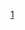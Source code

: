 {{Routemap
| title = 郑州地铁1号线
| title-bg = #{{郑州轨道交通颜色|1}}
| title-color = white
| text-width = 0,80,170
| collapsible = no
| inline = <includeonly>yes</includeonly>
| map =
utKBHFa~~ ~~{{stl|ZZM|河南工业大学}}
utBHF~~ ~~{{stl|ZZM|郑大科技园}}
\uextCONTgq\uextSTRq\utTINTxt\uextSTRq\uextCONTfq\~~ ~~{{stl|ZZM|郑州大学}} {{郑州地铁路线标志|8|在建}} 
utSTR~~ ~~ ~~ ~~{{郑州地铁路线标志|8|在建}} {{rmr|Licon=L|往天健湖|往绿博园|Ricon=R}}
utBHF~~ ~~{{stl|ZZM|梧桐街}}
utBHF~~ ~~{{stl|ZZM|兰寨}}
\utCONTgq\utSTR+r\utSTR\\\~~ ~~ ~~ ~~{{郑州地铁路线标志|14}} {{rmr|Licon=L|往{{stl|ZZM|须水}}}} 
utBHF!~HUBaq\utBHF!~HUBeq\~~ ~~{{stl|ZZM|铁炉}}~~{{rint|zhengzhou|14}}
\\utCONTf\utSTR\\\~~ ~~ ~~ ~~{{郑州地铁路线标志|14}} {{rmr|往{{stl|ZZM|莲湖}}|Ricon=d}} 
utBHF~~ ~~{{stl|ZZM|市民中心}}
\\\utABZgl\uABZq+l!~hPORTALr!~hPORTALf\uKDSTeq\~~ ~~[[凯旋路停车场]]
\utABZg+l\utSTRr~~ ~~
utBHF~~ ~~{{stl|ZZM|西流湖}}
utBHF~~ ~~{{stl|ZZM|西三环}}
utBHF~~ ~~{{stl|ZZM|秦岭路}} 
\utCONTgq\utSTRq\utTINTt\utSTRq\utCONTfq\~~ ~~{{stl|ZZM|五一公园}}~~{{rint|zhengzhou|5}}
utSTR~~ ~~ ~~ ~~{{郑州地铁路线标志|5}} {{rmr|Licon=L|外环|内环|Ricon=R}}
utBHF~~ ~~{{stl|ZZM|碧沙岗}}
\uextCONTgq\uextSTR+r\utSTR\\\~~ ~~ ~~ ~~{{郑州地铁路线标志|10|在建}} {{rmr|Licon=L|往{{stl|ZZM|郑州西站}}}} 
uextBHF!~HUBaq\utBHF!~HUBeq\~~ ~~{{stl|ZZM|绿城广场}}~~{{郑州地铁路线标志|10|在建}}
uextSTR!~HUBrg\utBHF!~HUBeq\~~ ~~{{stl|ZZM|医学院}}~~{{郑州地铁路线标志|7|在建}}{{郑州地铁路线标志|10|在建}}
uextCONTgq\uextTINTxt!~HUBe\uetKRZto\uextCONTfq\~~ ~~ ~~ ~~{{郑州地铁路线标志|7|在建}} {{rmr|Licon=L|往侯寨|往东赵|Ricon=R}}
uextSTRl\uetKRZto\uextSTR+r~~ ~~
\utBHF!~HUBaq\uextKBHFe!~HUBlg~~ ~~{{stl|ZZM|郑州火车站}}~~{{郑州地铁路线标志|10|在建}}{{rint|cn|rail|link=郑州站}}
\\STR+l\umtKRZ\BHF-Rq!~HUB\CONTfq\~~ ~~ ~~ ~~[[郑焦城际铁路]] {{rmr|往{{站|焦作}}|Ricon=R}} 
\CONTgq\ABZqr\umtKRZ\BHF-Lq!~HUBe\CONTfq\~~ ~~ ~~ ~~[[京广铁路]]/[[陇海铁路]] {{BSsplit|{{rmri|l}} 往{{站|广州}}/{{站|连云港东}} |往{{站|北京西}}/{{站|兰州}} {{rmri|r}}}}
\\\utSTR\utSTR+l\utCONTfq\~~ ~~ ~~ ~~{{郑州地铁路线标志|3}} {{rmr|往{{stl|ZZM|省体育中心}}|Ricon=R}} 
\\utBHF!~HUBaq\utBHF!~HUBeq\~~ ~~{{stl|ZZM|二七广场}}~~{{郑州地铁路线标志|3}}
utCONTgq\utSTRq\utKRZto\utSTRr\~~ ~~ ~~ ~~{{郑州地铁路线标志|3}} {{rmr|Licon=L|往{{stl|ZZM|营岗}}}} 
utBHF~~ ~~{{stl|ZZM|人民路}}
\utCONTgq\utSTRq\utTINTt\utSTRq\utCONTfq\~~ ~~{{stl|ZZM|紫荆山}} {{郑州地铁路线标志|2}} 
utSTR~~ ~~ ~~ ~~{{郑州地铁路线标志|2}} {{rmr|Licon=L|往{{stl|ZZM|南四环}}、{{stl|ZZM|新郑机场}}|往{{stl|ZZM|贾河}}|Ricon=R}}
\uextCONTgq\uextSTRq\utTINTxt\uextSTRq\uextCONTfq\~~ ~~{{stl|ZZM|燕庄}} {{郑州地铁路线标志|6|在建}}
utSTR~~ ~~ ~~ ~~{{郑州地铁路线标志|6|在建}} {{rmr|Licon=L|往贾峪镇|往小营|Ricon=R}}
utBHF~~ ~~{{stl|ZZM|民航路}}
\utBHF!~HUBaq\HUBlg~~ ~~{{stl|ZZM|会展中心}}~~{{郑州地铁路线标志|4}}
\utCONTgq\utSTRq\utKRZto\utBHFq!~HUBe\utCONTfq\~~ ~~ ~~ ~~{{郑州地铁路线标志|4}} {{rmr|Licon=L|往郎庄|往老鸦陈|Ricon=R}}
\uextCONTgq\uextSTRq\utTINTxt\uextSTRq\uextCONTfq\~~ ~~{{stl|ZZM|黄河南路}} ~~{{郑州地铁路线标志|12|在建}}
utSTR~~ ~~ ~~ ~~{{郑州地铁路线标志|12|在建}} {{rmr|Licon=L|往圣佛寺|往龙子湖东|Ricon=R}}
utBHF~~{{stl|ZZM|农业南路}}
utBHF~~{{stl|ZZM|东风南路}}
HUBrg\utBHF!~HUBeq\~~ ~~{{stl|ZZM|郑州东站}}~~{{郑州地铁路线标志|5}}{{郑州地铁路线标志|8|在建}} {{rint|cn|rail|link=郑州东站}} 
utCONTgq\utXBHF-Rq!~HUB\utKRZto\utCONTfq\~~ ~~ ~~ ~~{{郑州地铁路线标志|5}} {{rmr|Licon=L|内环|外环|Ricon=R}} 
uextCONTgq\uextXBHF-Lq!~HUB\uetKRZto\uextCONTfq\~~ ~~ ~~ ~~{{郑州地铁路线标志|8|在建}} {{rmr|Licon=L|绿博园|天健湖|Ricon=R}}
\hCONTgq\hBHF-Rq!~HUB\umtKRZh\hABZq+r\hCONTfq\~~ ~~ ~~ ~~[[京广高速铁路]] {{rmr|Licon=L|{{站|西九龙}}|{{站|北京西}}|Ricon=R}}
hCONTgq\hBHF-Mq!~HUB\umtKRZh\hABZg+r\~~ ~~ ~~ ~~[[郑机城际铁路]] {{rmr|Licon=L|往{{站|新郑机场}}}}
\hCONTgq\hBHF-Lq!~HUBe\umtKRZh\hKRZho\hCONTfq\~~ ~~ ~~ ~~[[徐兰高速铁路]] {{rmr|Licon=L|{{站|兰州西}}|{{站|徐州东}}|Ricon=R}}
\utBHF\hSTR~~ ~~{{stl|ZZM|博学路}}
\utBHF\hSTR~~ ~~{{stl|ZZM|市体育中心}}
\utSTR+l\utABZgr\hSTR\~~ ~~ 
hCONTgq\umtKRZh\umtKRZh\hSTRr\~~ ~~[[郑开城际铁路]] {{rmr|Licon=L|往{{站|宋城路}}}}
utSTRe\utSTR\~~ ~~
uKDSTe\utSTR\~~ ~~[[郑东车辆段]]
\uextCONTgq\uextSTRq\utTINTxt\uextSTRq\uextCONTfq\~~ ~~{{stl|ZZM|龙子湖}}~~{{郑州地铁路线标志|12|在建}}
utSTR~~ ~~ ~~ ~~{{郑州地铁路线标志|12|在建}} {{rmr|Licon=L|龙子湖东|圣佛寺|Ricon=R}}
utBHF~~ ~~{{stl|ZZM|文苑北路}}
utKBHFe~~ ~~{{stl|ZZM|河南大学新区}}
|bottom={{navbar|郑州地铁1号线RDT}}
}}<noinclude>


{{Rdt intro|[[郑州地铁1号线]]}}

[[Category:郑州地铁RDT|1]]
</noinclude>